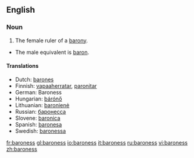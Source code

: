 ==English==

===Noun===
{{en-noun|es}}

# The female ruler of a [[barony]].
*The male equivalent is [[baron]].

====Translations====
*Dutch: [[barones]] {{f}}
*Finnish: [[vapaaherratar]], [[paronitar]]
*German: Baroness {{f}}
*Hungarian: [[bárónő]]
*Lithuanian: [[baronienė]] {{f}}
*Russian: [[баронесса]]
*Slovene: [[baronica]] {{f}}
*Spanish: [[baronesa]] {{f}}
*Swedish: [[baronessa]] {{c}}

[[fr:baroness]]
[[gl:baroness]]
[[io:baroness]]
[[it:baroness]]
[[ru:baroness]]
[[vi:baroness]]
[[zh:baroness]]